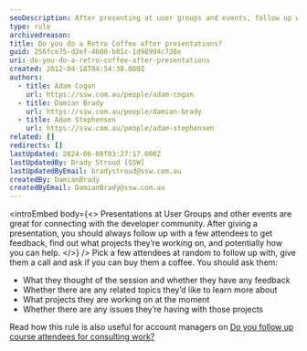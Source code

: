 ```yaml
---
seoDescription: After presenting at user groups and events, follow up with attendees to gather feedback, discuss projects, and potentially offer assistance.
type: rule
archivedreason:
title: Do you do a Retro Coffee after presentations?
guid: 256fce75-d2ef-4600-b01c-1d98994c738e
uri: do-you-do-a-retro-coffee-after-presentations
created: 2012-04-18T04:54:30.000Z
authors:
  - title: Adam Cogan
    url: https://ssw.com.au/people/adam-cogan
  - title: Damian Brady
    url: https://ssw.com.au/people/damian-brady
  - title: Adam Stephensen
    url: https://ssw.com.au/people/adam-stephensen
related: []
redirects: []
lastUpdated: 2024-06-08T03:27:17.000Z
lastUpdatedBy: Brady Stroud [SSW]
lastUpdatedByEmail: bradystroud@ssw.com.au
createdBy: DamianBrady
createdByEmail: DamianBrady@ssw.com.au
---
```


<introEmbed
  body={<>
Presentations at User Groups and other events are great for connecting with the developer community. After giving a presentation, you should always follow up with a few attendees to get feedback, find out what projects they’re working on, and potentially how you can help.
  </>}
/>
Pick a few attendees at random to follow up with, give them a call and ask if you can buy them a coffee. You should ask them:

- What they thought of the session and whether they have any feedback
- Whether there are any related topics they’d like to learn more about
- What projects they are working on at the moment
- Whether there are any issues they’re having with those projects

Read how this rule is also useful for account managers on [Do you follow up course attendees for consulting work?](/do-you-follow-up-course-attendees-for-consulting-work)

